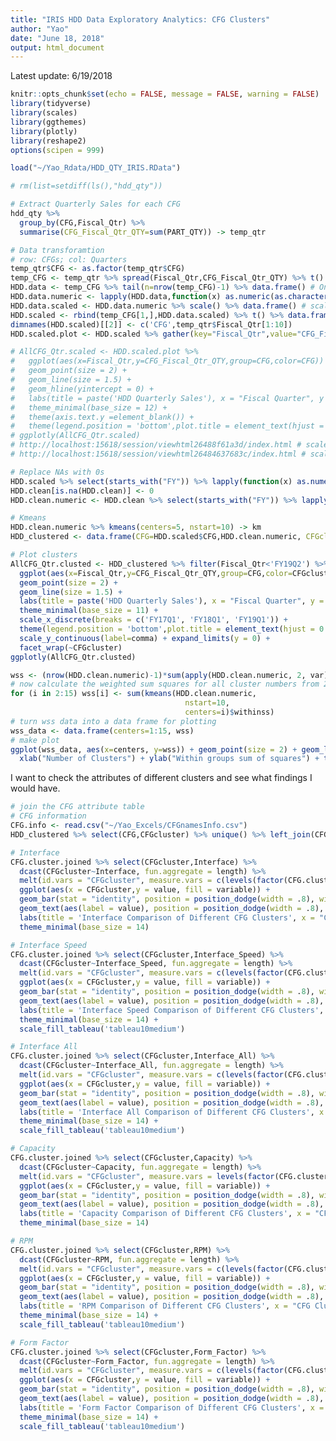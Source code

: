 ```yaml
---
title: "IRIS HDD Data Exploratory Analytics: CFG Clusters"
author: "Yao"
date: "June 18, 2018"
output: html_document
---
```


Latest update: 6/19/2018

```r
knitr::opts_chunk$set(echo = FALSE, message = FALSE, warning = FALSE)
library(tidyverse)
library(scales)
library(ggthemes)
library(plotly)
library(reshape2)
options(scipen = 999)
```

```r
load("~/Yao_Rdata/HDD_QTY_IRIS.RData")

# rm(list=setdiff(ls(),"hdd_qty"))
```

```r
# Extract Quarterly Sales for each CFG
hdd_qty %>% 
  group_by(CFG,Fiscal_Qtr) %>%
  summarise(CFG_Fiscal_Qtr_QTY=sum(PART_QTY)) -> temp_qtr

# Data transforamtion
# row: CFGs; col: Quarters
temp_qtr$CFG <- as.factor(temp_qtr$CFG)
temp_CFG <- temp_qtr %>% spread(Fiscal_Qtr,CFG_Fiscal_Qtr_QTY) %>% t() # CFG names kept
HDD.data <- temp_CFG %>% tail(n=nrow(temp_CFG)-1) %>% data.frame() # Only HDD data, col:CFG, row:qtr
HDD.data.numeric <- lapply(HDD.data,function(x) as.numeric(as.character(x))) %>% data.frame()
HDD.data.scaled <- HDD.data.numeric %>% scale() %>% data.frame() # scaled
HDD.scaled <- rbind(temp_CFG[1,],HDD.data.scaled) %>% t() %>% data.frame()
dimnames(HDD.scaled)[[2]] <- c('CFG',temp_qtr$Fiscal_Qtr[1:10])
HDD.scaled.plot <- HDD.scaled %>% gather(key="Fiscal_Qtr",value="CFG_Fiscal_Qtr_QTY",FY17Q1:FY19Q2)

# AllCFG_Qtr.scaled <- HDD.scaled.plot %>% 
#   ggplot(aes(x=Fiscal_Qtr,y=CFG_Fiscal_Qtr_QTY,group=CFG,color=CFG)) +
#   geom_point(size = 2) +
#   geom_line(size = 1.5) +
#   geom_hline(yintercept = 0) +
#   labs(title = paste('HDD Quarterly Sales'), x = "Fiscal Quarter", y = "Part Quantity") + 
#   theme_minimal(base_size = 12) + 
#   theme(axis.text.y =element_blank()) + 
#   theme(legend.position = 'bottom',plot.title = element_text(hjust = 0.5))
# ggplotly(AllCFG_Qtr.scaled) 
# http://localhost:15618/session/viewhtml26488f61a3d/index.html # scaled by Quarter
# http://localhost:15618/session/viewhtml26484637683c/index.html # scaled by CFG
```

```r
# Replace NAs with 0s
HDD.scaled %>% select(starts_with("FY")) %>% lapply(function(x) as.numeric(as.character(x))) %>% data.frame() -> HDD.clean
HDD.clean[is.na(HDD.clean)] <- 0
HDD.clean.numeric <- HDD.clean %>% select(starts_with("FY")) %>% lapply(function(x) as.numeric(as.character(x))) %>% data.frame() 

# Kmeans
HDD.clean.numeric %>% kmeans(centers=5, nstart=10) -> km
HDD_clustered <- data.frame(CFG=HDD.scaled$CFG,HDD.clean.numeric, CFGcluster=factor(km$cluster)) %>% gather(key="Fiscal_Qtr",value="CFG_Fiscal_Qtr_QTY",FY17Q1:FY19Q2)

# Plot clusters
AllCFG_Qtr.clusted <- HDD_clustered %>% filter(Fiscal_Qtr<'FY19Q2') %>%
  ggplot(aes(x=Fiscal_Qtr,y=CFG_Fiscal_Qtr_QTY,group=CFG,color=CFGcluster)) +
  geom_point(size = 2) +
  geom_line(size = 1.5) +
  labs(title = paste('HDD Quarterly Sales'), x = "Fiscal Quarter", y = "Part Quantity") + 
  theme_minimal(base_size = 11) + 
  scale_x_discrete(breaks = c('FY17Q1', 'FY18Q1', 'FY19Q1')) +
  theme(legend.position = 'bottom',plot.title = element_text(hjust = 0.5))+
  scale_y_continuous(label=comma) + expand_limits(y = 0) +
  facet_wrap(~CFGcluster)
ggplotly(AllCFG_Qtr.clusted)
```

```r
wss <- (nrow(HDD.clean.numeric)-1)*sum(apply(HDD.clean.numeric, 2, var))
# now calculate the weighted sum squares for all cluster numbers from 2 to 15
for (i in 2:15) wss[i] <- sum(kmeans(HDD.clean.numeric,
                                       nstart=10,
                                       centers=i)$withinss)
# turn wss data into a data frame for plotting
wss_data <- data.frame(centers=1:15, wss)
# make plot
ggplot(wss_data, aes(x=centers, y=wss)) + geom_point(size = 2) + geom_line(size = 1.5) +
  xlab("Number of Clusters") + ylab("Within groups sum of squares") + theme_minimal(base_size = 11)
```

I want to check the attributes of different clusters and see what findings I would have.
```r
# join the CFG attribute table
# CFG information
CFG.info <- read.csv("~/Yao_Excels/CFGnamesInfo.csv")
HDD_clustered %>% select(CFG,CFGcluster) %>% unique() %>% left_join(CFG.info) -> CFG.cluster.joined

# Interface
CFG.cluster.joined %>% select(CFGcluster,Interface) %>% 
  dcast(CFGcluster~Interface, fun.aggregate = length) %>%
  melt(id.vars = "CFGcluster", measure.vars = c(levels(factor(CFG.cluster.joined$Interface)),'NA')) %>%
  ggplot(aes(x = CFGcluster,y = value, fill = variable)) + 
  geom_bar(stat = "identity", position = position_dodge(width = .8), width = 0.7) +
  geom_text(aes(label = value), position = position_dodge(width = .8), vjust = -0.5) +
  labs(title = 'Interface Comparison of Different CFG Clusters', x = "CFG Clusters", y = "Interface",fill="Interface") + 
  theme_minimal(base_size = 14)

# Interface Speed
CFG.cluster.joined %>% select(CFGcluster,Interface_Speed) %>% 
  dcast(CFGcluster~Interface_Speed, fun.aggregate = length) %>%
  melt(id.vars = "CFGcluster", measure.vars = c(levels(factor(CFG.cluster.joined$Interface_Speed)),'NA')) %>%
  ggplot(aes(x = CFGcluster,y = value, fill = variable)) + 
  geom_bar(stat = "identity", position = position_dodge(width = .8), width = 0.7) +
  geom_text(aes(label = value), position = position_dodge(width = .8), vjust = -0.5) +
  labs(title = 'Interface Speed Comparison of Different CFG Clusters', x = "CFG Clusters", y = "Count", fill='Interface Speed') + 
  theme_minimal(base_size = 14) + 
  scale_fill_tableau('tableau10medium')

# Interface All
CFG.cluster.joined %>% select(CFGcluster,Interface_All) %>% 
  dcast(CFGcluster~Interface_All, fun.aggregate = length) %>%
  melt(id.vars = "CFGcluster", measure.vars = c(levels(factor(CFG.cluster.joined$Interface_All)),'NA')) %>%
  ggplot(aes(x = CFGcluster,y = value, fill = variable)) + 
  geom_bar(stat = "identity", position = position_dodge(width = .8), width = 0.7) +
  geom_text(aes(label = value), position = position_dodge(width = .8), vjust = -0.5) +
  labs(title = 'Interface All Comparison of Different CFG Clusters', x = "CFG Clusters", y = "Count", fill='Interface All') + 
  theme_minimal(base_size = 14) + 
  scale_fill_tableau('tableau10medium')

# Capacity
CFG.cluster.joined %>% select(CFGcluster,Capacity) %>% 
  dcast(CFGcluster~Capacity, fun.aggregate = length) %>%
  melt(id.vars = "CFGcluster", measure.vars = levels(factor(CFG.cluster.joined$Capacity))) %>%
  ggplot(aes(x = CFGcluster,y = value, fill = variable)) + 
  geom_bar(stat = "identity", position = position_dodge(width = .8), width = 0.7) +
  geom_text(aes(label = value), position = position_dodge(width = .8), vjust = -0.5) +
  labs(title = 'Capacity Comparison of Different CFG Clusters', x = "CFG Clusters", y = "Count", fill='Capacity') + 
  theme_minimal(base_size = 14)

# RPM
CFG.cluster.joined %>% select(CFGcluster,RPM) %>% 
  dcast(CFGcluster~RPM, fun.aggregate = length) %>%
  melt(id.vars = "CFGcluster", measure.vars = c(levels(factor(CFG.cluster.joined$RPM)),'NA')) %>%
  ggplot(aes(x = CFGcluster,y = value, fill = variable)) + 
  geom_bar(stat = "identity", position = position_dodge(width = .8), width = 0.7) +
  geom_text(aes(label = value), position = position_dodge(width = .8), vjust = -0.5) +
  labs(title = 'RPM Comparison of Different CFG Clusters', x = "CFG Clusters", y = "Count", fill='RPM') + 
  theme_minimal(base_size = 14) + 
  scale_fill_tableau('tableau10medium')

# Form Factor
CFG.cluster.joined %>% select(CFGcluster,Form_Factor) %>% 
  dcast(CFGcluster~Form_Factor, fun.aggregate = length) %>%
  melt(id.vars = "CFGcluster", measure.vars = c(levels(factor(CFG.cluster.joined$Form_Factor)),'NA')) %>%
  ggplot(aes(x = CFGcluster,y = value, fill = variable)) + 
  geom_bar(stat = "identity", position = position_dodge(width = .8), width = 0.7) +
  geom_text(aes(label = value), position = position_dodge(width = .8), vjust = -0.5) +
  labs(title = 'Form Factor Comparison of Different CFG Clusters', x = "CFG Clusters", y = "Count", fill='Form Factor') + 
  theme_minimal(base_size = 14) + 
  scale_fill_tableau('tableau10medium')
```



